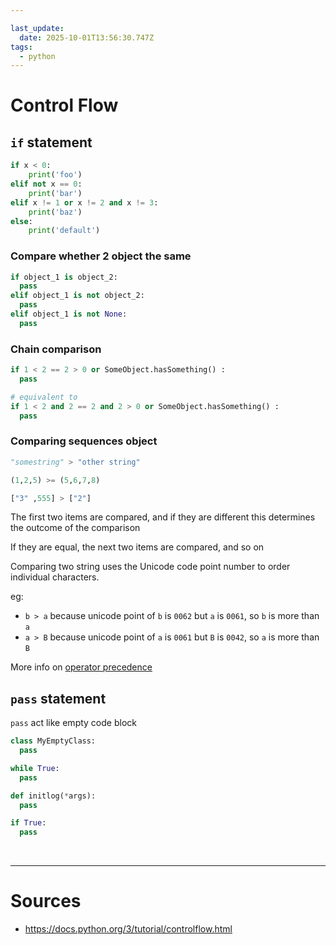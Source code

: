 ```yaml
---

last_update:
  date: 2025-10-01T13:56:30.747Z
tags:
  - python
---
```


# Control Flow

## `if` statement

```python title= showLineNumbers
if x < 0:
    print('foo')
elif not x == 0:
    print('bar')
elif x != 1 or x != 2 and x != 3:
    print('baz')
else:
    print('default')
```

### Compare whether 2 object the same

```python title= showLineNumbers
if object_1 is object_2:
  pass
elif object_1 is not object_2:
  pass
elif object_1 is not None:
  pass
```

### Chain comparison

```python title= showLineNumbers
if 1 < 2 == 2 > 0 or SomeObject.hasSomething() :
  pass

# equivalent to 
if 1 < 2 and 2 == 2 and 2 > 0 or SomeObject.hasSomething() :
  pass
```

### Comparing sequences object

```python title= showLineNumbers
"somestring" > "other string"

(1,2,5) >= (5,6,7,8)

["3" ,555] > ["2"]
```

The first two items are compared, and if they are different this determines the outcome of the comparison 

If they are equal, the next two items are compared, and so on 


<Admonition type="note" title="note"> 

Comparing two string uses the Unicode code point number to order individual characters.

eg:
- `b > a` because unicode point of `b` is `0062` but `a` is `0061`, so `b` is more than `a`
- `a > B` because unicode point of `a` is `0061` but `B` is `0042`, so `a` is more than `B`

</Admonition>

<Admonition type="info" title="info"> 

More info on [operator precedence](https://docs.python.org/3/reference/expressions.html#operator-precedence)

</Admonition>



## `pass` statement

`pass` act like empty code block

```python title= showLineNumbers
class MyEmptyClass:
  pass

while True:
  pass

def initlog(*args):
  pass 

if True:
  pass
```

























<br/>

---

# Sources

- https://docs.python.org/3/tutorial/controlflow.html